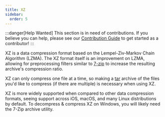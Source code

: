 ```yaml
---
title: XZ
sidebar:
  order: 5
---
```



:::danger[Help Wanted]
This section is in need of contributions. If you believe you can help, please see our [Contribution Guide](../contribution-guide.mdx) to get started as a contributor!
:::

XZ is a data compression format based on the Lempel-Ziv-Markov Chain Algorithm (LZMA). The XZ format itself is an improvement on LZMA, allowing for preprocessing filters similar to [7-zip](../data/7z.mdx) to increase the resulting archive's compression ratio.

XZ can only compress one file at a time, so making a [tar](./tar.mdx) archive of the files you'd like to compress (if there are multiple) is necessary when using XZ.

XZ is more widely supported when compared to other data compression formats, seeing support across iOS, macOS, and many Linux distributions by default. To decompress & compress XZ on Windows, you will likely need the 7-Zip archive utility.